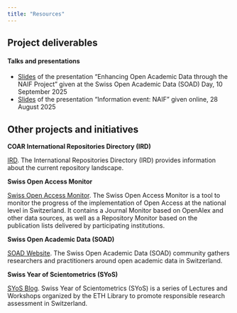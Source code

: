 ```yaml
---
title: "Resources"
---
```



## Project deliverables

#### Talks and presentations
- [Slides](https://doi.org/10.5281/zenodo.17142628) of the presentation “Enhancing Open Academic Data through the NAIF Project" given at the Swiss Open Academic Data (SOAD) Day, 10 September 2025
- [Slides](https://github.com/eth-library/naif/raw/main/documents/2025-08-28_NAIF_information_event.pdf) of the presentation “Information event: NAIF” given online, 28 August 2025


## Other projects and initiatives


**COAR International Repositories Directory (IRD)**

[IRD](https://ird.coar-repositories.org/?lang=en). The International Repositories Directory (IRD) provides information about the current repository landscape.

**Swiss Open Access Monitor**

[Swiss Open Access Monitor](https://oamonitor.ch/). The Swiss Open Access Monitor is a tool to monitor the progress of the implementation of Open Access at the national level in Switzerland. It contains a Journal Monitor based on OpenAlex and other data sources, as well as a Repository Monitor based on the publication lists delivered by participating institutions.

**Swiss Open Academic Data (SOAD)**

[SOAD Website](https://soad.ch). The Swiss Open Academic Data (SOAD) community gathers researchers and practitioners around open academic data in Switzerland.

**Swiss Year of Scientometrics (SYoS)**

[SYoS Blog](https://yearofscientometrics.ethz.ch/). Swiss Year of Scientometrics (SYoS) is a series of Lectures and Workshops organized by the ETH Library to promote responsible research assessment in Switzerland.


